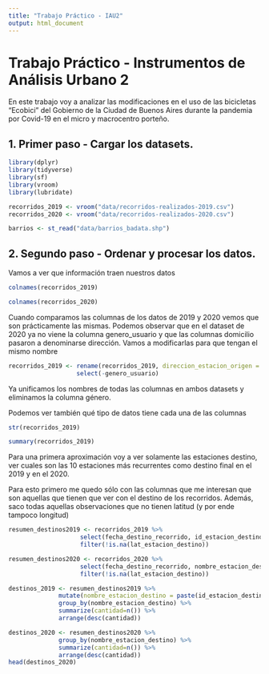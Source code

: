 ```yaml
---
title: "Trabajo Práctico - IAU2"
output: html_document
---
```


# Trabajo Práctico - Instrumentos de Análisis Urbano 2

En este trabajo voy a analizar las modificaciones en el uso de las bicicletas "Ecobici" del Gobierno de la Ciudad de Buenos Aires durante la pandemia por Covid-19 en el micro y macrocentro porteño.

## 1. Primer paso - Cargar los datasets.

```r
library(dplyr)
library(tidyverse)
library(sf)
library(vroom)
library(lubridate)
```

```r
recorridos_2019 <- vroom("data/recorridos-realizados-2019.csv")
recorridos_2020 <- vroom("data/recorridos-realizados-2020.csv")
```

```r
barrios <- st_read("data/barrios_badata.shp")
```

## 2. Segundo paso - Ordenar y procesar los datos.

Vamos a ver que información traen nuestros datos

```r
colnames(recorridos_2019)
```

```r
colnames(recorridos_2020)
```
Cuando comparamos las columnas de los datos de 2019 y 2020 vemos que son prácticamente las mismas. Podemos observar que en el dataset de 2020 ya no viene la columna genero_usuario y que las columnas domicilio pasaron a denominarse dirección. Vamos a modificarlas para que tengan el mismo nombre

```r
recorridos_2019 <- rename(recorridos_2019, direccion_estacion_origen = domicilio_estacion_origen, direccion_estacion_destino = domicilio_estacion_destino ) %>% 
                   select(-genero_usuario)
```

Ya unificamos los nombres de todas las columnas en ambos datasets y eliminamos la columna género. 

Podemos ver también qué tipo de datos tiene cada una de las columnas

```r
str(recorridos_2019)
```
```r
summary(recorridos_2019)
```

Para una primera aproximación voy a ver solamente las estaciones destino, ver cuales son las 10 estaciones más recurrentes como destino final en el 2019 y en el 2020.

Para esto primero me quedo sólo con las columnas que me interesan que son aquellas que tienen que ver con el destino de los recorridos. Además, saco todas aquellas observaciones que no tienen latitud (y por ende tampoco longitud)

```r
resumen_destinos2019 <- recorridos_2019 %>% 
                    select(fecha_destino_recorrido, id_estacion_destino, nombre_estacion_destino,domicilio_estacion_destino,lat_estacion_destino,long_estacion_destino) %>% 
                    filter(!is.na(lat_estacion_destino))
```

```r
resumen_destinos2020 <- recorridos_2020 %>% 
                    select(fecha_destino_recorrido, nombre_estacion_destino,direccion_estacion_destino,lat_estacion_destino,long_estacion_destino) %>% 
                    filter(!is.na(lat_estacion_destino))
```

```r
destinos_2019 <- resumen_destinos2019 %>%
              mutate(nombre_estacion_destino = paste(id_estacion_destino,nombre_estacion_destino,sep="-"))%>%
              group_by(nombre_estacion_destino) %>%
              summarize(cantidad=n()) %>%
              arrange(desc(cantidad))
```




```r
destinos_2020 <- resumen_destinos2020 %>%
              group_by(nombre_estacion_destino) %>%
              summarize(cantidad=n()) %>%
              arrange(desc(cantidad))
head(destinos_2020)
```